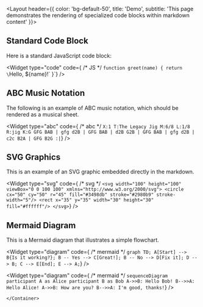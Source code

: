 
<Layout header={{
    color: 'bg-default-50',
    title: 'Demo',
    subtitle:
      'This page demonstrates the rendering of specialized code blocks within markdown content'
  }}>
  <Section>
    <Container>

## Standard Code Block

Here is a standard JavaScript code block:

<Widget type="code" code={
  /* JS */
  `function greet(name) {
  return \`Hello, \${name}!\`
}`} />

## ABC Music Notation

The following is an example of ABC music notation, which should be rendered as a musical sheet.

<Widget type="abc" code={
  /* abc */
  `X:1
T:The Legacy Jig
M:6/8
L:1/8
R:jig
K:G
GFG BAB | gfg d2B | GFG BAB | d2B G2B |
GFG BAB | gfg d2B | c2c B2A | GFG B2G :|`}
/>

## SVG Graphics

This is an example of an SVG graphic embedded directly in the markdown.

<Widget type="svg" code={
  /* svg */
  `<svg width="100" height="100" viewBox="0 0 100 100" xmlns="http://www.w3.org/2000/svg">
  <circle cx="50" cy="50" r="45" fill="#3498db" stroke="#2980b9" stroke-width="5"/>
  <rect x="35" y="35" width="30" height="30" fill="#ffffff"/>
</svg>`}
/>

## Mermaid Diagram

This is a Mermaid diagram that illustrates a simple flowchart.

<Widget type="diagram" code={
  /* mermaid */
  `graph TD;
    A[Start] --> B{Is it working?};
    B -- Yes --> C[Great!];
    B -- No --> D[Fix it];
    D --> B;
    C --> E[End];
    E --> A;`}
/>

<Widget type="diagram" code={
  /* mermaid */
  `sequenceDiagram
    participant A as Alice
    participant B as Bob
    A->>B: Hello Bob!
    B-->>A: Hello Alice!
    A->>B: How are you?
    B-->>A: I'm good, thanks!`}
/>

    </Container>
  </Section>
</Layout>
